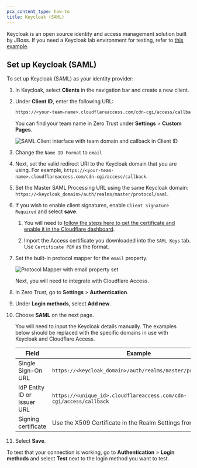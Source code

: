 ```yaml
---
pcx_content_type: how-to
title: Keycloak (SAML)
---
```


Keycloak is an open source identity and access management solution built by JBoss. If you need a Keycloak lab environment for testing, refer to [this example](https://github.com/mw866/tunnel-keycloak).

## Set up Keycloak (SAML)

To set up Keycloak (SAML) as your identity provider:

1. In Keycloak, select **Clients** in the navigation bar and create a new client.

2. Under **Client ID**, enter the following URL:

   ```txt
   https://<your-team-name>.cloudflareaccess.com/cdn-cgi/access/callback
   ```

   You can find your team name in Zero Trust under **Settings** > **Custom Pages**.

   ![SAML Client interface with team domain and callback in Client ID](~/assets/images/cloudflare-one/identity/keycloak/configure-client.png)

3. Change the `Name ID Format` to `email`

4. Next, set the valid redirect URI to the Keycloak domain that you are using. For example, `https://<your-team-name>.cloudflareaccess.com/cdn-cgi/access/callback`.

5. Set the Master SAML Processing URL using the same Keycloak domain: `https://<keycloak_domain>/auth/realms/master/protocol/saml`.

6. If you wish to enable client signatures, enable `Client Signature Required` and select **save**.

   1. You will need to [follow the steps here to get the certificate and enable it in the Cloudflare dashboard](/cloudflare-one/identity/idp-integration/signed_authn/).

   2. Import the Access certificate you downloaded into the `SAML Keys` tab. Use `Certificate PEM` as the format.

7. Set the built-in protocol mapper for the `email` property.

   ![Protocol Mapper with email property set](~/assets/images/cloudflare-one/identity/keycloak/protocol-mapper.png)

   Next, you will need to integrate with Cloudflare Access.

8. In Zero Trust, go to **Settings** > **Authentication**.

9. Under **Login methods**, select **Add new**.

10. Choose **SAML** on the next page.

    You will need to input the Keycloak details manually. The examples below should be replaced with the specific domains in use with Keycloak and Cloudflare Access.

    | Field                       | Example                                                            |
    | --------------------------- | ------------------------------------------------------------------ |
    | Single Sign-On URL          | `https://<keycloak_domain>/auth/realms/master/protocol/saml`       |
    | IdP Entity ID or Issuer URL | `https://<unique_id>.cloudflareaccess.com/cdn-cgi/access/callback` |
    | Signing certificate         | Use the X509 Certificate in the Realm Settings from Keycloak       |

11. Select **Save**.

To test that your connection is working, go to **Authentication** > **Login methods** and select **Test** next to the login method you want to test.
